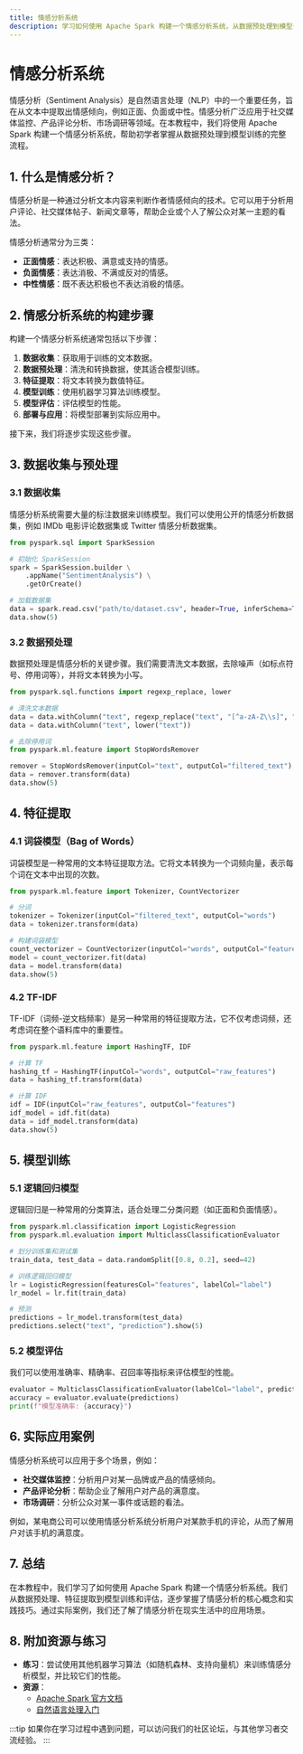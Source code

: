 ```yaml
---
title: 情感分析系统
description: 学习如何使用 Apache Spark 构建一个情感分析系统，从数据预处理到模型训练和评估，逐步掌握情感分析的核心概念和实践技巧。
---
```


# 情感分析系统

情感分析（Sentiment Analysis）是自然语言处理（NLP）中的一个重要任务，旨在从文本中提取出情感倾向，例如正面、负面或中性。情感分析广泛应用于社交媒体监控、产品评论分析、市场调研等领域。在本教程中，我们将使用 Apache Spark 构建一个情感分析系统，帮助初学者掌握从数据预处理到模型训练的完整流程。

## 1. 什么是情感分析？

情感分析是一种通过分析文本内容来判断作者情感倾向的技术。它可以用于分析用户评论、社交媒体帖子、新闻文章等，帮助企业或个人了解公众对某一主题的看法。

情感分析通常分为三类：
- **正面情感**：表达积极、满意或支持的情感。
- **负面情感**：表达消极、不满或反对的情感。
- **中性情感**：既不表达积极也不表达消极的情感。

## 2. 情感分析系统的构建步骤

构建一个情感分析系统通常包括以下步骤：
1. **数据收集**：获取用于训练的文本数据。
2. **数据预处理**：清洗和转换数据，使其适合模型训练。
3. **特征提取**：将文本转换为数值特征。
4. **模型训练**：使用机器学习算法训练模型。
5. **模型评估**：评估模型的性能。
6. **部署与应用**：将模型部署到实际应用中。

接下来，我们将逐步实现这些步骤。

## 3. 数据收集与预处理

### 3.1 数据收集

情感分析系统需要大量的标注数据来训练模型。我们可以使用公开的情感分析数据集，例如 IMDb 电影评论数据集或 Twitter 情感分析数据集。

```python
from pyspark.sql import SparkSession

# 初始化 SparkSession
spark = SparkSession.builder \
    .appName("SentimentAnalysis") \
    .getOrCreate()

# 加载数据集
data = spark.read.csv("path/to/dataset.csv", header=True, inferSchema=True)
data.show(5)
```

### 3.2 数据预处理

数据预处理是情感分析的关键步骤。我们需要清洗文本数据，去除噪声（如标点符号、停用词等），并将文本转换为小写。

```python
from pyspark.sql.functions import regexp_replace, lower

# 清洗文本数据
data = data.withColumn("text", regexp_replace("text", "[^a-zA-Z\\s]", ""))
data = data.withColumn("text", lower("text"))

# 去除停用词
from pyspark.ml.feature import StopWordsRemover

remover = StopWordsRemover(inputCol="text", outputCol="filtered_text")
data = remover.transform(data)
data.show(5)
```

## 4. 特征提取

### 4.1 词袋模型（Bag of Words）

词袋模型是一种常用的文本特征提取方法。它将文本转换为一个词频向量，表示每个词在文本中出现的次数。

```python
from pyspark.ml.feature import Tokenizer, CountVectorizer

# 分词
tokenizer = Tokenizer(inputCol="filtered_text", outputCol="words")
data = tokenizer.transform(data)

# 构建词袋模型
count_vectorizer = CountVectorizer(inputCol="words", outputCol="features")
model = count_vectorizer.fit(data)
data = model.transform(data)
data.show(5)
```

### 4.2 TF-IDF

TF-IDF（词频-逆文档频率）是另一种常用的特征提取方法，它不仅考虑词频，还考虑词在整个语料库中的重要性。

```python
from pyspark.ml.feature import HashingTF, IDF

# 计算 TF
hashing_tf = HashingTF(inputCol="words", outputCol="raw_features")
data = hashing_tf.transform(data)

# 计算 IDF
idf = IDF(inputCol="raw_features", outputCol="features")
idf_model = idf.fit(data)
data = idf_model.transform(data)
data.show(5)
```

## 5. 模型训练

### 5.1 逻辑回归模型

逻辑回归是一种常用的分类算法，适合处理二分类问题（如正面和负面情感）。

```python
from pyspark.ml.classification import LogisticRegression
from pyspark.ml.evaluation import MulticlassClassificationEvaluator

# 划分训练集和测试集
train_data, test_data = data.randomSplit([0.8, 0.2], seed=42)

# 训练逻辑回归模型
lr = LogisticRegression(featuresCol="features", labelCol="label")
lr_model = lr.fit(train_data)

# 预测
predictions = lr_model.transform(test_data)
predictions.select("text", "prediction").show(5)
```

### 5.2 模型评估

我们可以使用准确率、精确率、召回率等指标来评估模型的性能。

```python
evaluator = MulticlassClassificationEvaluator(labelCol="label", predictionCol="prediction", metricName="accuracy")
accuracy = evaluator.evaluate(predictions)
print(f"模型准确率: {accuracy}")
```

## 6. 实际应用案例

情感分析系统可以应用于多个场景，例如：
- **社交媒体监控**：分析用户对某一品牌或产品的情感倾向。
- **产品评论分析**：帮助企业了解用户对产品的满意度。
- **市场调研**：分析公众对某一事件或话题的看法。

例如，某电商公司可以使用情感分析系统分析用户对某款手机的评论，从而了解用户对该手机的满意度。

## 7. 总结

在本教程中，我们学习了如何使用 Apache Spark 构建一个情感分析系统。我们从数据预处理、特征提取到模型训练和评估，逐步掌握了情感分析的核心概念和实践技巧。通过实际案例，我们还了解了情感分析在现实生活中的应用场景。

## 8. 附加资源与练习

- **练习**：尝试使用其他机器学习算法（如随机森林、支持向量机）来训练情感分析模型，并比较它们的性能。
- **资源**：
  - [Apache Spark 官方文档](https://spark.apache.org/docs/latest/)
  - [自然语言处理入门](https://www.nltk.org/book/)

:::tip
如果你在学习过程中遇到问题，可以访问我们的社区论坛，与其他学习者交流经验。
:::